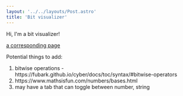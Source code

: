 ```yaml
---
layout: '../../layouts/Post.astro'
title: 'Bit visualizer'
---
```


Hi, I'm a bit visualizer!

<div class="flex not-prose" data-theme="ret/ro">
  <div class="grow bg-yellow-100" />
  <div>
    <Tables client:visible />
  </div>
</div>

[a corresponding page](../posts/about-bit-visualizer)

<div>
  Potential things to add:
  <ol class="list-decimal">
    <li>bitwise operations - https://fubark.github.io/cyber/docs/toc/syntax/#bitwise-operators</li>
    <li>https://www.mathsisfun.com/numbers/bases.html</li>
    <li>may have a tab that can toggle between number, string</li>
  </ol>
</div>

